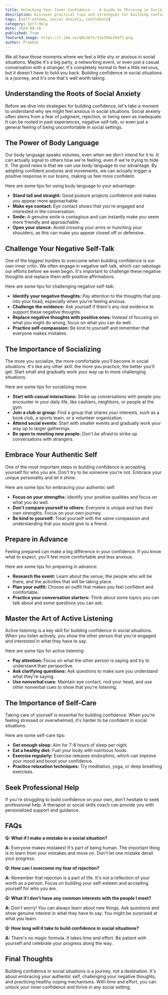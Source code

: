 ```yaml
---
title: Unlocking Your Inner Confidence -  A Guide to Thriving in Social Situations
description: Discover practical tips and strategies for building confidence in social situations. Learn how to overcome social anxiety, embrace your authentic self, and navigate social interactions with ease.
tags: [self-esteem, social anxiety, confidence]
category: Self-Help
date: 2024-08-16
published: True
featured_image: https://i.ibb.co/qRLGb7t/32ef8daf04f7.png
author: Prabhat
---
```



We all have those moments where we feel a little shy or anxious in social situations. Maybe it's a big party, a networking event, or even just a casual conversation with a stranger.  It's completely normal to feel a little nervous, but it doesn't have to hold you back.  Building confidence in social situations is a journey, and it's one that's well worth taking.  

##  Understanding the Roots of Social Anxiety

Before we dive into strategies for building confidence, let's take a moment to understand why we might feel anxious in social situations.  Social anxiety often stems from a fear of judgment, rejection, or being seen as inadequate.  It can be rooted in past experiences, negative self-talk, or even just a general feeling of being uncomfortable in social settings.  

##  The Power of Body Language

Our body language speaks volumes, even when we don't intend for it to.  It can actually signal to others how we're feeling, even if we're trying to hide it.  The good news is that we can use body language to our advantage.  By adopting confident postures and movements, we can actually trigger a positive response in our brains, making us feel more confident.  

Here are some tips for using body language to your advantage:

* **Stand tall and straight:**  Good posture projects confidence and makes you appear more approachable.
* **Make eye contact:**  Eye contact shows that you're engaged and interested in the conversation.
* **Smile:**  A genuine smile is contagious and can instantly make you seem more friendly and approachable.
* **Open your stance:**  Avoid crossing your arms or hunching your shoulders, as this can make you appear closed off or defensive.

##  Challenge Your Negative Self-Talk

One of the biggest hurdles to overcome when building confidence is our own inner critic.  We often engage in negative self-talk, which can sabotage our efforts before we even begin.  It's important to challenge these negative thoughts and replace them with positive affirmations.  

Here are some tips for challenging negative self-talk:

* **Identify your negative thoughts:**  Pay attention to the thoughts that pop into your head, especially when you're feeling anxious.
* **Challenge the evidence:**  Ask yourself if there's any real evidence to support these negative thoughts.
* **Replace negative thoughts with positive ones:**  Instead of focusing on what you might do wrong, focus on what you can do well.
* **Practice self-compassion:**  Be kind to yourself and remember that everyone makes mistakes.

##  The Importance of Socializing

The more you socialize, the more comfortable you'll become in social situations.  It's like any other skill: the more you practice, the better you'll get.  Start small and gradually work your way up to more challenging situations.  

Here are some tips for socializing more:

* **Start with casual interactions:**  Strike up conversations with people you encounter in your daily life, like cashiers, neighbors, or people at the gym.
* **Join a club or group:**  Find a group that shares your interests, such as a book club, a sports team, or a volunteer organization.
* **Attend social events:**  Start with smaller events and gradually work your way up to larger gatherings.
* **Be open to meeting new people:**  Don't be afraid to strike up conversations with strangers.

##  Embrace Your Authentic Self

One of the most important steps to building confidence is accepting yourself for who you are.  Don't try to be someone you're not.  Embrace your unique personality and let it shine.  

Here are some tips for embracing your authentic self:

* **Focus on your strengths:**  Identify your positive qualities and focus on what you do well.
* **Don't compare yourself to others:**  Everyone is unique and has their own strengths.  Focus on your own journey.
* **Be kind to yourself:**  Treat yourself with the same compassion and understanding that you would give to a friend.

##  Prepare in Advance

Feeling prepared can make a big difference in your confidence.  If you know what to expect, you'll feel more comfortable and less anxious.  

Here are some tips for preparing in advance:

* **Research the event:**  Learn about the venue, the people who will be there, and the activities that will be taking place.
* **Plan your outfit:**  Choose an outfit that makes you feel confident and comfortable.
* **Practice your conversation starters:**  Think about some topics you can talk about and some questions you can ask.

##  Master the Art of Active Listening

Active listening is a key skill for building confidence in social situations.  When you listen actively, you show the other person that you're engaged and interested in what they have to say.  

Here are some tips for active listening:

* **Pay attention:**  Focus on what the other person is saying and try to understand their perspective.
* **Ask clarifying questions:**  Ask questions to make sure you understand what they're saying.
* **Use nonverbal cues:**  Maintain eye contact, nod your head, and use other nonverbal cues to show that you're listening.

##  The Importance of Self-Care

Taking care of yourself is essential for building confidence.  When you're feeling stressed or overwhelmed, it's harder to be confident in social situations.  

Here are some self-care tips:

* **Get enough sleep:**  Aim for 7-8 hours of sleep per night.
* **Eat a healthy diet:**  Fuel your body with nutritious foods.
* **Exercise regularly:**  Exercise releases endorphins, which can improve your mood and boost your confidence.
* **Practice relaxation techniques:**  Try meditation, yoga, or deep breathing exercises.

##  Seek Professional Help

If you're struggling to build confidence on your own, don't hesitate to seek professional help.  A therapist or social skills coach can provide you with personalized support and guidance.  

##  FAQs

**Q: What if I make a mistake in a social situation?**

**A:**  Everyone makes mistakes!  It's part of being human.  The important thing is to learn from your mistakes and move on.  Don't let one mistake derail your progress.

**Q: How can I overcome my fear of rejection?**

**A:**  Remember that rejection is a part of life.  It's not a reflection of your worth as a person.  Focus on building your self-esteem and accepting yourself for who you are.  

**Q: What if I don't have any common interests with the people I meet?**

**A:**  Don't worry!  You can always learn about new things.  Ask questions and show genuine interest in what they have to say.  You might be surprised at what you learn.

**Q: How long will it take to build confidence in social situations?**

**A:**  There's no magic formula.  It takes time and effort.  Be patient with yourself and celebrate your progress along the way.  

##  Final Thoughts

Building confidence in social situations is a journey, not a destination.  It's about embracing your authentic self, challenging your negative thoughts, and practicing healthy coping mechanisms.  With time and effort, you can unlock your inner confidence and thrive in any social setting.  

